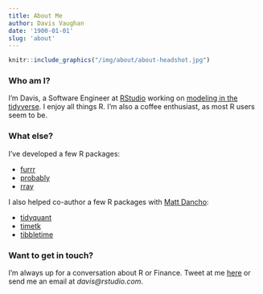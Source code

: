 ```yaml
---
title: About Me
author: Davis Vaughan
date: '1900-01-01'
slug: 'about'
---
```


```r
knitr::include_graphics("/img/about/about-headshot.jpg")
```

### Who am I?

I'm Davis, a Software Engineer at [RStudio](https://www.rstudio.com/) working on [modeling in the tidyverse](https://github.com/tidymodels). I enjoy all things R. I'm also a coffee enthusiast, as most R users seem to be.

### What else?

I've developed a few R packages:

- [furrr](https://davisvaughan.github.io/furrr/)
- [probably](https://tidymodels.github.io/probably/)
- [rray](https://davisvaughan.github.io/rray/)

I also helped co-author a few R packages with [Matt Dancho](https://github.com/mdancho84):

- [tidyquant](https://business-science.github.io/tidyquant/)
- [timetk](https://business-science.github.io/timetk/)
- [tibbletime](https://business-science.github.io/tibbletime/)

### Want to get in touch?

I'm always up for a conversation about R or Finance. Tweet at me [here](https://twitter.com/dvaughan32) or send me an email at _davis@rstudio.com_.
